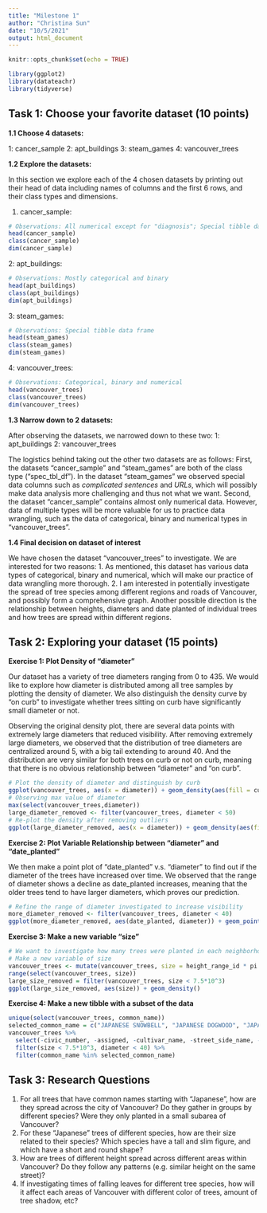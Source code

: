 ```yaml
---
title: "Milestone 1"
author: "Christina Sun"
date: "10/5/2021"
output: html_document
---
```


```r
knitr::opts_chunk$set(echo = TRUE)
```
```r
library(ggplot2)
library(datateachr)
library(tidyverse)
```


## Task 1: Choose your favorite dataset (10 points)

**1.1 Choose 4 datasets:**

1: cancer_sample
2: apt_buildings 
3: steam_games
4: vancouver_trees

**1.2 Explore the datasets:**

In this section we explore each of the 4 chosen datasets by printing out their head of data including names of columns and the first 6 rows, and their class types and dimensions. 

1. cancer_sample:
```r
# Observations: All numerical except for "diagnosis"; Special tibble data frame
head(cancer_sample)
class(cancer_sample)
dim(cancer_sample)
```
2: apt_buildings:
```r
# Observations: Mostly categorical and binary
head(apt_buildings) 
class(apt_buildings)
dim(apt_buildings)
```
3: steam_games:
```r
# Observations: Special tibble data frame
head(steam_games) 
class(steam_games)
dim(steam_games)
```
4: vancouver_trees:
```r
# Observations: Categorical, binary and numerical
head(vancouver_trees) 
class(vancouver_trees)
dim(vancouver_trees)
```

**1.3 Narrow down to 2 datasets:**

After observing the datasets, we narrowed down to these two:
1: apt_buildings
2: vancouver_trees

The logistics behind taking out the other two datasets are as follows: 
First, the datasets "cancer_sample" and "steam_games" are both of the class type ("spec_tbl_df"). In the dataset "steam_games" we observed special data columns such as *complicated sentences* and *URLs*, which will possibly make data analysis more challenging and thus not what we want.
Second, the dataset "cancer_sample" contains almost only numerical data. However, data of multiple types will be more valuable for us to practice data wrangling, such as the data of categorical, binary and numerical types in "vancouver_trees".

**1.4 Final decision on dataset of interest**

We have chosen the dataset "vancouver_trees" to investigate. We are interested for two reasons: 
1. As mentioned, this dataset has various data types of categorical, binary and numerical, which will make our practice of data wrangling more thorough.
2. I am interested in potentially investigate the spread of tree species among different regions and roads of Vancouver, and possibly form a comprehensive graph. Another possible direction is the relationship between heights, diameters and date planted of individual trees and how trees are spread within different regions.

## Task 2: Exploring your dataset (15 points)

**Exercise 1: Plot Density of "diameter"**

Our dataset has a variety of tree diameters ranging from 0 to 435. We would like to explore how diameter is distributed among all tree samples by plotting the density of diameter. We also distinguish the density curve by "on curb" to investigate whether trees sitting on curb have significantly small diameter or not.

Observing the original density plot, there are several data points with extremely large diameters that reduced visibility. After removing extremely large diameters, we observed that the distribution of tree diameters are centralized around 5, with a big tail extending to around 40. And the distribution are very similar for both trees on curb or not on curb, meaning that there is no obvious relationship between "diameter" and "on curb".
```r
# Plot the density of diameter and distinguish by curb
ggplot(vancouver_trees, aes(x = diameter)) + geom_density(aes(fill = curb),alpha = 0.3)
# Observing max value of diameter
max(select(vancouver_trees,diameter))
large_diameter_removed <- filter(vancouver_trees, diameter < 50)
# Re-plot the density after removing outliers 
ggplot(large_diameter_removed, aes(x = diameter)) + geom_density(aes(fill = curb),alpha = 0.3)
```


**Exercise 2: Plot Variable Relationship between "diameter" and "date_planted"**

We then make a point plot of "date_planted" v.s. "diameter" to find out if the diameter of the trees have increased over time. 
We observed that the range of diameter shows a decline as date_planted increases, meaning that the older trees tend to have larger diameters, which proves our prediction.
```r
# Refine the range of diameter investigated to increase visibility
more_diameter_removed <- filter(vancouver_trees, diameter < 40)
ggplot(more_diameter_removed, aes(date_planted, diameter)) + geom_point(colour = "purple",size = 1,alpha = 0.02)
```

**Exercise 3: Make a new variable "size"**


```r
# We want to investigate how many trees were planted in each neighborhood 
# Make a new variable of size
vancouver_trees <- mutate(vancouver_trees, size = height_range_id * pi * (diameter / 2)^2)
range(select(vancouver_trees, size))
large_size_removed = filter(vancouver_trees, size < 7.5*10^3)
ggplot(large_size_removed, aes(size)) + geom_density()
```

**Exercise 4: Make a new tibble with a subset of the data**
```r
unique(select(vancouver_trees, common_name))
selected_common_name = c("JAPANESE SNOWBELL", "JAPANESE DOGWOOD", "JAPANESE ZELKOVA", "JAPANESE BEECH", "JAPANESE MAPLE", "JAPANESE FLOWERING CRABAPPLE", "JAPANESE STEWARTIA", "JAPANESE STEWARTIA", "JAPANESE HORNBEAM", "JAPANESE PAGODA TREE", "JAPANESE CRYPTOMERIA", "JAPANESE WALNUT", "JAPANESE ANGELICA TREE", "JAPANESE WHITE PINE", "JAPANESE BLACK PINE", "JAPANESE CHESTNUT")
vancouver_trees %>%
  select(-civic_number, -assigned, -cultivar_name, -street_side_name, -longitude, -latitude) %>%
  filter(size < 7.5*10^3, diameter < 40) %>%
  filter(common_name %in% selected_common_name)
```

## Task 3: Research Questions##
1. For all trees that have common names starting with "Japanese", how are they spread across the city of Vancouver? Do they gather in groups by different species? Were they only planted in a small subarea of Vancouver? 
2. For these "Japanese" trees of different species, how are their size related to their species? Which species have a tall and slim figure, and which have a short and round shape? 
3. How are trees of different height spread across different areas within Vancouver? Do they follow any patterns (e.g. similar height on the same street)? 
4. If investigating times of falling leaves for different tree species, how will it affect each areas of Vancouver with different color of trees, amount of tree shadow, etc? 